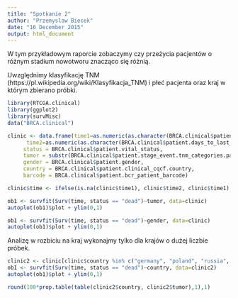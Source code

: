 ```yaml
---
title: "Spotkanie 2"
author: "Przemyslaw Biecek"
date: "16 December 2015"
output: html_document
---
```


W tym przykładowym raporcie zobaczymy czy przeżycia pacjentów o różnym stadium nowotworu znacząco się różnią. 

Uwzględnimy klasyfikację TNM (https://pl.wikipedia.org/wiki/Klasyfikacja_TNM) i płeć pacjenta oraz kraj w którym zbierano próbki.

```r
library(RTCGA.clinical)
library(ggplot2)
library(survMisc)
data("BRCA.clinical")

clinic <- data.frame(time1=as.numeric(as.character(BRCA.clinical$patient.days_to_death)),
      time2=as.numeric(as.character(BRCA.clinical$patient.days_to_last_followup)),
     status = BRCA.clinical$patient.vital_status,
     tumor = substr(BRCA.clinical$patient.stage_event.tnm_categories.pathologic_categories.pathologic_t, 1, 2),
     gender = BRCA.clinical$patient.gender,
     country = BRCA.clinical$patient.clinical_cqcf.country,
     barcode = BRCA.clinical$patient.bcr_patient_barcode)

clinic$time <- ifelse(is.na(clinic$time1), clinic$time2, clinic$time1)

ob1 <- survfit(Surv(time, status == "dead")~tumor, data=clinic)
autoplot(ob1)$plot + ylim(0,1)

ob1 <- survfit(Surv(time, status == "dead")~gender, data=clinic)
autoplot(ob1)$plot + ylim(0,1)
```

Analizę w rozbiciu na kraj wykonajmy tylko dla krajów o dużej liczbie próbek.

```r
clinic2 <- clinic[clinic$country %in% c("germany", "poland", "russia", "ukraine", "united states", "vietnam"),]
ob1 <- survfit(Surv(time, status == "dead")~country, data=clinic2)
autoplot(ob1)$plot + ylim(0,1)

round(100*prop.table(table(clinic2$country, clinic2$tumor),1),1)

```
